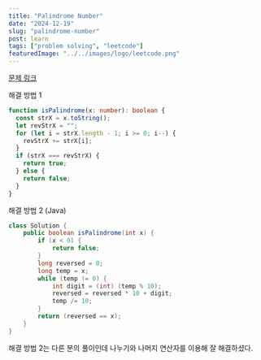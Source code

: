 ```yaml
---
title: "Palindrome Number"
date: "2024-12-19"
slug: "palindrome-number"
post: learn
tags: ["problem solving", "leetcode"]
featuredImage: "../../images/logo/leetcode.png"
---
```


<a href="https://leetcode.com/problems/palindrome-number/description/" target="_blank" rel="noopener noreferrer">
  문제 링크
</a>

해결 방법 1

```typescript
function isPalindrome(x: number): boolean {
  const strX = x.toString();
  let revStrX = "";
  for (let i = strX.length - 1; i >= 0; i--) {
    revStrX += strX[i];
  }
  if (strX === revStrX) {
    return true;
  } else {
    return false;
  }
}
```

해결 방법 2 (Java)

```java
class Solution {
    public boolean isPalindrome(int x) {
        if (x < 0) {
            return false;
        }
        long reversed = 0;
        long temp = x;
        while (temp != 0) {
            int digit = (int) (temp % 10);
            reversed = reversed * 10 + digit;
            temp /= 10;
        }
        return (reversed == x);
    }
}
```

해결 방법 2는 다른 분의 풀이인데 나누기와 나머지 연산자를 이용해 잘 해결하셨다.
